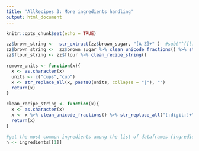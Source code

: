 ```yaml
---
title: 'AllRecipes 3: More ingredients handling'
output: html_document
---
```


```r
knitr::opts_chunk$set(echo = TRUE)
```


```r

zz$brown_string <-  str_extract(zz$brown_sugar, "[A-Z]+" )  #sub("^([[:alpha:]]*).*", "\\1", x)
zz$brown_string <-  zz$brown_sugar %>% clean_unicode_fractions() %>% str_replace_all("[:digit:]+", "")  %>% str_replace_all("[:punct:]+", "")%>% remove_units() %>% trimws() 
zz$flour_string <- zz$flour %>% clean_recipe_string()

remove_units <- function(x){
  x <- as.character(x)
  units <- c("cups","cup")
  x <- str_replace_all(x, paste0(units, collapse = "|"), "")
  return(x)
}

clean_recipe_string <- function(x){
  x <- as.character(x)
  x <- x %>% clean_unicode_fractions() %>% str_replace_all("[:digit:]+", "")  %>% str_replace_all("[:punct:]+", "")%>% remove_units() %>% trimws() 
  return(x)
}

#get the most common ingredients among the list of dataframes (ingredients)
h <- ingredients[[1]]


```

